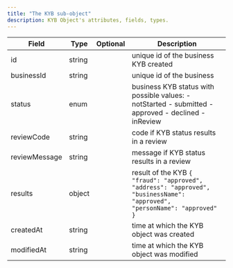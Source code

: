 ```yaml
---
title: "The KYB sub-object"
description: KYB Object's attributes, fields, types.
---
```

| Field         | Type   | Optional | Description                                                                                                                            |
|---------------|--------|----------|----------------------------------------------------------------------------------------------------------------------------------------|
| id            | string |          | unique id of the business KYB created                                                                                                  |
| businessId    | string |          | unique id of the business                                                                                                              |
| status        | enum   |          | business KYB status with possible values: - notStarted - submitted - approved - declined - inReview                                    |
| reviewCode    | string |          | code if KYB status results in a review                                                                                                 |
| reviewMessage | string |          | message if KYB status results in a review                                                                                              |
| results       | object |          | result of the KYB `{    "fraud": "approved",    "address": "approved",     "businessName": "approved",     "personName": "approved" }` |
| createdAt     | string |          | time at which the KYB object was created                                                                                               |
| modifiedAt    | string |          | time at which the KYB object was modified                                                                                              |                                                                                                                                    |